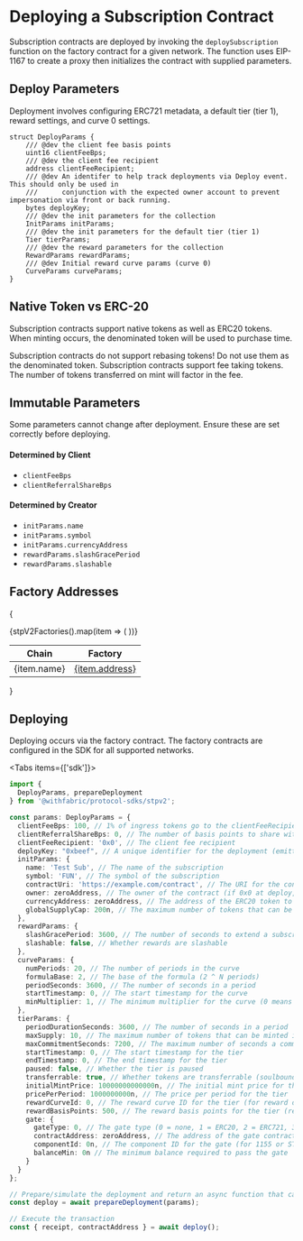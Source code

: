 
# Deploying a Subscription Contract

Subscription contracts are deployed by invoking the `deploySubscription` function on
the factory contract for a given network. The function uses EIP-1167 to create a proxy then initializes
the contract with supplied parameters.

## Deploy Parameters

Deployment involves configuring ERC721 metadata, a default tier (tier 1), reward settings, and curve 0 settings.

```solidity
struct DeployParams {
    /// @dev the client fee basis points
    uint16 clientFeeBps;
    /// @dev the client fee recipient
    address clientFeeRecipient;
    /// @dev An identifer to help track deployments via Deploy event. This should only be used in
    ///      conjunction with the expected owner account to prevent impersonation via front or back running.
    bytes deployKey;
    /// @dev the init parameters for the collection
    InitParams initParams;
    /// @dev the init parameters for the default tier (tier 1)
    Tier tierParams;
    /// @dev the reward parameters for the collection
    RewardParams rewardParams;
    /// @dev Initial reward curve params (curve 0)
    CurveParams curveParams;
}
```

## Native Token vs ERC-20

Subscription contracts support native tokens as well as ERC20 tokens. When minting occurs, the denominated token will be used to purchase time.

<Callout type="error" emoji="️🚫">
  Subscription contracts do not support rebasing tokens! Do not use them as the denominated token.
</Callout>

<Callout type="warning" emoji="⚠️">
  Subscription contracts support fee taking tokens. The number of tokens transferred on mint will factor in the fee.
</Callout>

## Immutable Parameters

Some parameters cannot change after deployment. Ensure these are set correctly before deploying.

#### Determined by Client

- `clientFeeBps`
- `clientReferralShareBps`

#### Determined by Creator

- `initParams.name`
- `initParams.symbol`
- `initParams.currencyAddress`
- `rewardParams.slashGracePeriod`
- `rewardParams.slashable`

## Factory Addresses

{<table>
  <thead>
    <tr>
      <th>Chain</th>
      <th>Factory</th>
    </tr>
  </thead>
  <tbody>
    {stpV2Factories().map(item => (
      <tr key={item.chainId}>
        <td>{item.name}</td>
        <td><a className="nx-font-mono" href={item.href} target="_blank">{item.address}</a></td>
      </tr>
    ))}
  </tbody>
</table>}

## Deploying

Deploying occurs via the factory contract. The factory contracts are configured in the SDK for all supported networks.

<Tabs items={['sdk']}>
  <Tab>
  ```ts
  import {
    DeployParams, prepareDeployment
  } from '@withfabric/protocol-sdks/stpv2';

  const params: DeployParams = {
    clientFeeBps: 100, // 1% of ingress tokens go to the clientFeeRecipient
    clientReferralShareBps: 0, // The number of basis points to share with referrers when no referral code is used
    clientFeeRecipient: '0x0', // The client fee recipient
    deployKey: "0xbeef", // A unique identifier for the deployment (emitted as an event for indexers)
    initParams: {
      name: 'Test Sub', // The name of the subscription
      symbol: 'FUN', // The symbol of the subscription
      contractUri: 'https://example.com/contract', // The URI for the contract metadata (/${tokenId} is appended for tokenURI)
      owner: zeroAddress, // The owner of the contract (if 0x0 at deploy, it will be set to msg.sender)
      currencyAddress: zeroAddress, // The address of the ERC20 token to use for minting (0x0 for native token, ETH)
      globalSupplyCap: 200n, // The maximum number of tokens that can be minted over all tiers
    },
    rewardParams: {
      slashGracePeriod: 3600, // The number of seconds to extend a subscription by for slashing
      slashable: false, // Whether rewards are slashable
    },
    curveParams: {
      numPeriods: 20, // The number of periods in the curve
      formulaBase: 2, // The base of the formula (2 ^ N periods)
      periodSeconds: 3600, // The number of seconds in a period
      startTimestamp: 0, // The start timestamp for the curve
      minMultiplier: 1, // The minimum multiplier for the curve (0 means no new distribution after the curve ends)
    },
    tierParams: {
      periodDurationSeconds: 3600, // The number of seconds in a period
      maxSupply: 10, // The maximum number of tokens that can be minted in this tier
      maxCommitmentSeconds: 7200, // The maximum number of seconds a commitment can be made for
      startTimestamp: 0, // The start timestamp for the tier
      endTimestamp: 0, // The end timestamp for the tier
      paused: false, // Whether the tier is paused
      transferrable: true, // Whether tokens are transferrable (soulbound)
      initialMintPrice: 10000000000000n, // The initial mint price for the tier (cost to join)
      pricePerPeriod: 1000000000n, // The price per period for the tier
      rewardCurveId: 0, // The reward curve ID for the tier (for reward distribution)
      rewardBasisPoints: 500, // The reward basis points for the tier (revshare with pool)
      gate: {
        gateType: 0, // The gate type (0 = none, 1 = ERC20, 2 = ERC721, 3 = 1155, 4 = STPv2)
        contractAddress: zeroAddress, // The address of the gate contract
        componentId: 0n, // The component ID for the gate (for 1155 or STPv2 [tier id])
        balanceMin: 0n // The minimum balance required to pass the gate
      }
    }
  };

  // Prepare/simulate the deployment and return an async function that can be used to execute it
  const deploy = await prepareDeployment(params);

  // Execute the transaction
  const { receipt, contractAddress } = await deploy();
  ```
  </Tab>
</Tabs>
